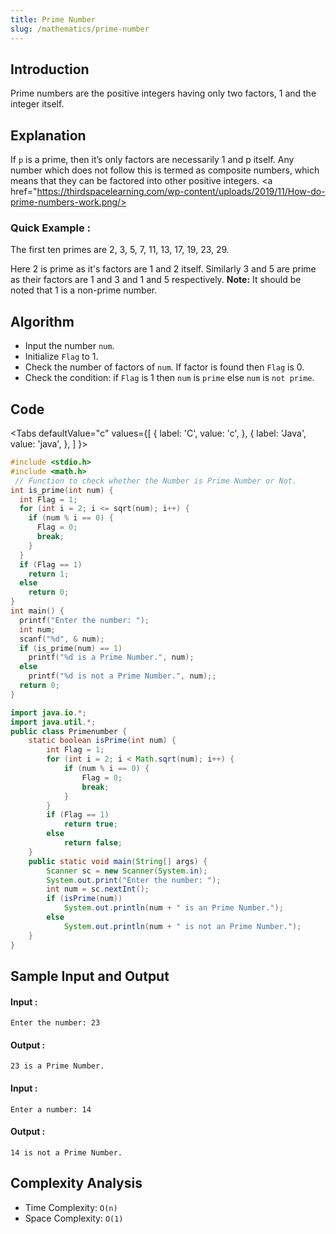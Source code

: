 ```yaml
---
title: Prime Number
slug: /mathematics/prime-number
---
```


## Introduction

Prime numbers are the positive integers having only two factors, 1 and the integer itself.

## Explanation

If `p` is a prime, then it’s only factors are necessarily 1 and p itself. Any number which does not follow this is termed as composite numbers, which means that they can be factored into other positive integers.
<a href="https://thirdspacelearning.com/wp-content/uploads/2019/11/How-do-prime-numbers-work.png/></a>

### Quick Example : 
The first ten primes are 2, 3, 5, 7, 11, 13, 17, 19, 23, 29.

Here 2 is prime as it's factors are 1 and 2 itself. Similarly 3 and 5 are prime as their factors are 1 and 3 and 1 and 5 respectively.
**Note:** It should be noted that 1 is a non-prime number.

## Algorithm

 - Input the number `num`.
 - Initialize `Flag` to 1.
 - Check the number of factors of `num`. If factor is found then `Flag` is 0.
 - Check the condition: if `Flag` is 1 then `num` is `prime` else `num` is `not prime`.

## Code 

<Tabs
  defaultValue="c"
  values={[
    { label: 'C', value: 'c', },
    { label: 'Java', value: 'java', },
  ]
}>
<TabItem value="cpp">

```c
#include <stdio.h>
#include <math.h>
 // Function to check whether the Number is Prime Number or Not.
int is_prime(int num) {
  int Flag = 1;
  for (int i = 2; i <= sqrt(num); i++) {
    if (num % i == 0) {
      Flag = 0;
      break;
    }
  }
  if (Flag == 1)
    return 1;
  else
    return 0;
}
int main() {
  printf("Enter the number: ");
  int num;
  scanf("%d", & num);
  if (is_prime(num) == 1)
    printf("%d is a Prime Number.", num);
  else
    printf("%d is not a Prime Number.", num);;
  return 0;
}
```
</TabItem>

<TabItem value="java">

```java
import java.io.*;
import java.util.*;
public class Primenumber {
    static boolean isPrime(int num) {
        int Flag = 1;
        for (int i = 2; i < Math.sqrt(num); i++) {
            if (num % i == 0) {
                Flag = 0;
                break;
            }
        }
        if (Flag == 1)
            return true;
        else
            return false;
    }
    public static void main(String[] args) {
        Scanner sc = new Scanner(System.in);
        System.out.print("Enter the number: ");
        int num = sc.nextInt();
        if (isPrime(num))
            System.out.println(num + " is an Prime Number.");
        else
            System.out.println(num + " is not an Prime Number.");
    }
}
```
</TabItem>
</Tabs>

## Sample Input and Output 
#### Input :
```
Enter the number: 23
```

#### Output :
```
23 is a Prime Number.
```
#### Input :
```
Enter a number: 14
```
#### Output :
```
14 is not a Prime Number.
```
## Complexity Analysis
- Time Complexity: `O(n)`
- Space Complexity: `O(1)`

